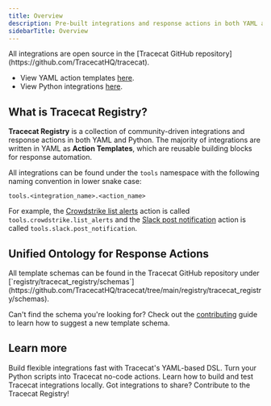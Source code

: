 ```yaml
---
title: Overview
description: Pre-built integrations and response actions in both YAML and Python.
sidebarTitle: Overview
---
```



<Tip>
  All integrations are open source in the [Tracecat GitHub repository](https://github.com/TracecatHQ/tracecat).

  - View YAML action templates [here](https://github.com/TracecatHQ/tracecat/tree/main/registry/tracecat_registry/templates).
  - View Python integrations [here](https://github.com/TracecatHQ/tracecat/tree/main/registry/tracecat_registry/integrations).
</Tip>

<ContributingCTA />

## What is Tracecat Registry?

**Tracecat Registry** is a collection of community-driven integrations and response actions in both YAML and Python.
The majority of integrations are written in YAML as **Action Templates**, which are reusable building blocks for response automation.

All integrations can be found under the `tools` namespace with the following naming convention in lower snake case:

```
tools.<integration_name>.<action_name>
```

For example, the [Crowdstrike list alerts](https://github.com/TracecatHQ/tracecat/blob/main/registry/tracecat_registry/templates/detect/list_alerts/crowdstrike_alerts.yml)
action is called `tools.crowdstrike.list_alerts` and the [Slack post notification](https://github.com/TracecatHQ/tracecat/blob/main/registry/tracecat_registry/templates/notify/post_notification/slack.yml)
action is called `tools.slack.post_notification`.

## Unified Ontology for Response Actions

<Tip>
  All template schemas can be found in the Tracecat GitHub repository under [`registry/tracecat_registry/schemas`](https://github.com/TracecatHQ/tracecat/tree/main/registry/tracecat_registry/schemas).

  Can't find the schema you're looking for?
  Check out the [contributing](https://github.com/TracecatHQ/tracecat/blob/main/CONTRIBUTING.md) guide to learn how to suggest a new template schema.
</Tip>

## Learn more

<CardGroup cols={2}>
  <Card title="Action Templates" icon="file-code" href="/integrations/action-templates">
    Build flexible integrations fast with Tracecat's YAML-based DSL.
  </Card>
  <Card title="Python UDFs" icon="python" href="/integrations/python-udfs">
    Turn your Python scripts into Tracecat no-code actions.
  </Card>
  <Card title="Local Development" icon="terminal" href="/integrations/development">
    Learn how to build and test Tracecat integrations locally.
  </Card>
  <Card title="Contributing" icon="github" href="https://github.com/TracecatHQ/tracecat/blob/main/CONTRIBUTING.md">
    Got integrations to share? Contribute to the Tracecat Registry!
  </Card>
</CardGroup>
